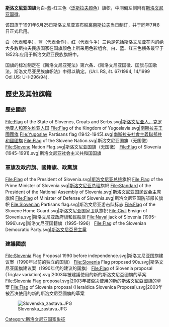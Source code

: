 {{Infobox flag
| Name = 斯洛文尼亚
| Image = Flag of Slovenia.svg
| Nickname = 國旗和軍艦旗，比例 1:2
| Morenicks = 
| Use = 111001
| Symbol = 
| Proportion = 1:2
| Adoption =  1991年6月25日 
| Design = 
| Designer = 
| Type = 
| Image2 = Civil Ensign of Slovenia.svg
| Nickname2 = 民船旗和政府旗，比例 2:3
| Morenicks2 = 
| Use2 = 000110
| Symbol2 = 
| Proportion2 = 2:3
| Adoption2 = 1991
| Design2 = [[泛斯拉夫颜色|泛斯拉夫颜色]]，[[斯洛文尼亚国徽|斯洛文尼亚国徽]]
| Designer2 =
| Image3 = Flag of the Slovenian Armed Forces.svg
| Nickname3 = 陆军旗和武装部队旗，比例 2:3
| Morenicks3 = 
| Use3 = 001000
| Symbol3 = 
| Proportion3 = 2:3
| Adoption3 = 1991
| Design3 = [[泛斯拉夫颜色|泛斯拉夫颜色]]
| Designer3 =
| Image4 = Naval Jack of Slovenia.svg
| Nickname4 = 國籍旗，比例 1:2
| Morenicks4 = 
| Use4 = 000001
| Symbol4 = 
| Proportion4 = 1:2
| Adoption4 =  1991年
| Design4 = 
| Designer4 = 
| Image5 = Flag of the Slovene Nation.svg
| Nickname5 = 民用旗，比例 1:2
| Morenicks5 = 
| Use5 = 100000
| Symbol5 = 
| Proportion5 = 1:2
| Adoption5 =  1991年
| Design5 = 
| Designer5 = 
}}


'''[[斯洛文尼亚|斯洛文尼亚]]国旗'''为白-蓝-红三色（[[泛斯拉夫颜色|泛斯拉夫颜色]]）旗帜，中间偏左侧附有[[斯洛文尼亚国徽|斯洛文尼亚国徽]]。

该国旗于1991年6月25日斯洛文尼亚宣布脱离[[南斯拉夫|南斯拉夫]]当日制订，并于同年7月8日正式启用。

白（代表和平），蓝（代表合作），红（代表斗争）三色是包括斯洛文尼亚在内的绝大多数斯拉夫民族国家在国旗颜色上所采用色彩组合。白、蓝、红三色横条最早于1852年应用于斯洛文尼亚民族旗帜中。

国旗的标准制定在《斯洛文尼亚宪法》第六条、《斯洛文尼亚国徽、国旗与国歌法，斯洛文尼亚民族旗帜法》中得以确定。(Ur.l. RS, št. 67/1994, 14/1999 Odl.US: U-I-296/94).

==歷史及其他旗幟==
===歷史國旗===
<gallery>
File:Flag of the State of Slovenes, Croats and Serbs.svg|[[斯洛文尼亚人、克罗地亚人和塞尔维亚人国|斯洛文尼亚人、克罗地亚人和塞尔维亚人国]]
File:Flag of the Kingdom of Yugoslavia.svg|[[南斯拉夫王國|南斯拉夫王國]][[南斯拉夫國旗|國旗]]
File:Yugoslav Partisans flag (1942-1945).svg|[[南斯拉夫社會主義聯邦共和國|南斯拉夫社會主義聯邦共和國]][[南斯拉夫國旗|國旗]]
File:Flag of the Slovene Nation.svg|斯洛文尼亚国旗（无国徽）
File:Slovene Nation Flag.svg|斯洛文尼亚国旗（无国徽）
File:Flag of Slovenia (1945-1991).svg|斯洛文尼亚社会主义共和国国旗

</gallery>

===軍旗及政府旗、國籍旗、政黨旗===
<gallery>
File:Flag of the President of Slovenia.svg|[[斯洛文尼亚总统|斯洛文尼亚总统]]旗帜
File:Flag of the Prime Minister of Slovenia.svg|[[斯洛文尼亚总理|斯洛文尼亚总理]]旗帜
File:Standard of the President of the National Assembly of Slovenia.svg|[[斯洛文尼亚国民议会|斯洛文尼亚国民议会]]主席旗帜
File:Flag of Minister of Defense of Slovenia.svg|斯洛文尼亚国防部部长旗帜
File:Slovenian Partisans flag.svg|斯洛文尼亚游击队标志
File:Flag of the Slovene Home Guard.svg|斯洛文尼亚国家卫队旗帜
File:Civil Ensign of Slovenia.svg|斯洛文尼亚政府旗和民船旗
File:Naval jack of Slovenia (1995–1996).svg|斯洛文尼亚国籍旗（1995-1996）
File:Flag of the Slovenian Democratic Party.svg|[[斯洛文尼亞民主黨|斯洛文尼亞民主黨]]
</gallery>

===建議國旗===
<gallery>
File:Slovenia Flag Proposal 1990 before independence.svg|斯洛文尼亚国旗建议案（1990年以前的独立的国旗）
File:Slovenia Flag proposed 90s.svg|斯洛文尼亚国旗建议案（1990年代的建议的国旗）
File:Flag of Slovenia proposal (Triglav variation).svg|2003年被建議使用的新的斯洛文尼亞國旗的草案
File:Slovenia Flag proposal.svg|2003年被否决使用的新的斯洛文尼亞國旗的草案
File:Flag of Slovenia proposal (Heraldica Slovenica Proposal).svg|2003年被否决使用的新的斯洛文尼亞國旗的草案

</gallery>
[[File:Slovenska_zastava.JPG|thumb]]


{{欧洲题目|国旗}}

[[Category:斯洛文尼亚国家象征|Category:斯洛文尼亚国家象征]]